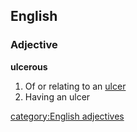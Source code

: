 ==English==
===Adjective===
'''ulcerous'''
#Of or relating to an [[ulcer]]
#Having an ulcer
[[category:English adjectives]]